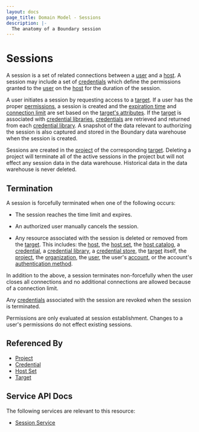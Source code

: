```yaml
---
layout: docs
page_title: Domain Model - Sessions
description: |-
  The anatomy of a Boundary session
---
```


# Sessions

A session is
a set of related connections
between a [user][] and a [host][].
A session may include a set of [credentials][]
which define the permissions granted to the [user][] on the [host][] for the duration
of the session.

A user initiates a session
by requesting access to a [target][].
If a user has the proper [permissions][],
a session is created
and the [expiration time][] and [connection limit][]
are set based on the [target's attributes][].
If the [target][] is associated with [credential libraries][],
[credentials][] are retrieved and returned from each
[credential library][].
A snapshot of the data
relevant to authorizing the session
is also captured and stored in the Boundary data warehouse
when the session is created.

Sessions are created in the [project][] of the corresponding [target][].
Deleting a project will terminate all of the active sessions in the project
but will not effect any session data in the data warehouse.
Historical data in the data warehouse is never deleted.

## Termination

A session is forcefully terminated when one of the following occurs:

- The session reaches the time limit and expires.

- An authorized user manually cancels the session.

- Any resource associated with the session is deleted
  or removed from the [target][].
  This includes: the [host][], the [host set][], the [host catalog][],
  a [credential][], a [credential library][], a [credential store][],
  the [target][] itself, the [project][], the [organization][],
  the [user][], the user's [account][], or the account's [authentication method][].

In addition to the above,
a session terminates non-forcefully
when the user closes all connections
and no additional connections are allowed
because of a connection limit.

Any [credentials][] associated with the session are revoked when the session is
terminated.

Permissions are only evaluated at session establishment.
Changes to a user's permissions do not effect existing sessions.

## Referenced By

- [Project][]
- [Credential][]
- [Host Set][]
- [Target][]

[expiration time]: /docs/concepts/domain-model/targets#session_max_seconds
[connection limit]: /docs/concepts/domain-model/targets#session_connection_limit
[target's attributes]: /docs/concepts/domain-model/targets#tcp-target-attributes
[account]: /docs/concepts/domain-model/accounts
[accounts]: /docs/concepts/domain-model/accounts
[authentication method]: /docs/concepts/domain-model/auth-methods
[authentication methods]: /docs/concepts/domain-model/auth-methods
[credential library]: /docs/concepts/domain-model/credential-libraries
[credential libraries]: /docs/concepts/domain-model/credential-libraries
[credential store]: /docs/concepts/domain-model/credential-stores
[credential stores]: /docs/concepts/domain-model/credential-stores
[credential]: /docs/concepts/domain-model/credentials
[credentials]: /docs/concepts/domain-model/credentials
[host catalog]: /docs/concepts/domain-model/host-catalogs
[host catalogs]: /docs/concepts/domain-model/host-catalogs
[host set]: /docs/concepts/domain-model/host-sets
[host sets]: /docs/concepts/domain-model/host-sets
[host]: /docs/concepts/domain-model/hosts
[hosts]: /docs/concepts/domain-model/hosts
[target]: /docs/concepts/domain-model/targets
[targets]: /docs/concepts/domain-model/targets
[user]: /docs/concepts/domain-model/users
[users]: /docs/concepts/domain-model/users
[organization]: /docs/concepts/domain-model/scopes#organizations
[organizations]: /docs/concepts/domain-model/scopes#organizations
[project]: /docs/concepts/domain-model/scopes#projects
[projects]: /docs/concepts/domain-model/scopes#projects
[permissions]: /docs/concepts/security/permissions

## Service API Docs

The following services are relevant to this resource:

- [Session Service](/api-docs/session-service)
